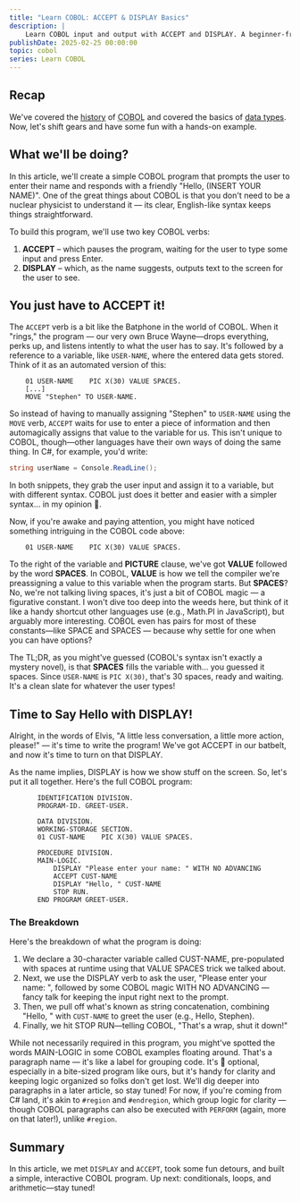 ```yaml
---
title: "Learn COBOL: ACCEPT & DISPLAY Basics"
description: |
    Learn COBOL input and output with ACCEPT and DISPLAY. A beginner-friendly guide with examples to start coding interactively in minutes.
publishDate: 2025-02-25 00:00:00
topic: cobol
series: Learn COBOL
---
```

## Recap
We've covered the [history](/articles/introduction-to-cobol) of <abbr title="COmmon Business Oriented Language">COBOL</abbr> and covered the basics of [data types](/articles/cobol-data-types-variables). Now, let's shift gears and have some fun with a hands-on example. 

## What we'll be doing?
In this article, we'll create a simple COBOL program that prompts the user to enter their name and responds with a friendly "Hello, (INSERT YOUR NAME)". One of the great things about COBOL is that you don't need to be a nuclear physicist to understand it — its clear, English-like syntax keeps things straightforward. 

To build this program, we'll use two key COBOL verbs:

1. **ACCEPT** – which pauses the program, waiting for the user to type some input and press Enter.  
2. **DISPLAY** – which, as the name suggests, outputs text to the screen for the user to see.

## You just have to ACCEPT it!
The `ACCEPT` verb is a bit like the Batphone in the world of COBOL. When it "rings," the program — our very own Bruce Wayne—drops everything, perks up, and listens intently to what the user has to say. It's followed by a reference to a variable, like `USER-NAME`, where the entered data gets stored. Think of it as an automated version of this:


```cobol
    01 USER-NAME    PIC X(30) VALUE SPACES.
    [...]
    MOVE "Stephen" TO USER-NAME.
```

So instead of having to manually assigning "Stephen" to `USER-NAME` using the `MOVE` verb, `ACCEPT` waits for use to enter a piece of information and then automagically assigns that value to the variable for us. This isn't unique to COBOL, though—other languages have their own ways of doing the same thing. In C#, for example, you'd write:

```csharp
string userName = Console.ReadLine();
```

In both snippets, they grab the user input and assign it to a variable, but with different syntax. COBOL just does it better and easier with a simpler syntax… in my opinion 🤣.

Now, if you're awake and paying attention, you might have noticed something intriguing in the COBOL code above:

```COBOL
    01 USER-NAME    PIC X(30) VALUE SPACES.
```

To the right of the variable and **PICTURE** clause, we've got **VALUE** followed by the word **SPACES**. In COBOL, **VALUE** is how we tell the compiler we're preassigning a value to this variable when the program starts. But **SPACES**? No, we're not talking living spaces, it's just a bit of COBOL magic — a figurative constant. I won't dive too deep into the weeds here, but think of it like a handy shortcut other languages use (e.g., Math.PI in JavaScript), but arguably more interesting. COBOL even has pairs for most of these constants—like SPACE and SPACES — because why settle for one when you can have options?

The TL;DR, as you might've guessed (COBOL's syntax isn't exactly a mystery novel), is that **SPACES** fills the variable with... you guessed it spaces. Since `USER-NAME` is `PIC X(30)`, that's 30 spaces, ready and waiting. It's a clean slate for whatever the user types!

## Time to Say Hello with DISPLAY!
Alright, in the words of Elvis, "A little less conversation, a little more action, please!" — it's time to write the program! We've got ACCEPT in our batbelt, and now it's time to turn on that DISPLAY. 

As the name implies, DISPLAY is how we show stuff on the screen. So, let's put it all together. Here's the full COBOL program:

```cobol
       IDENTIFICATION DIVISION.
       PROGRAM-ID. GREET-USER.
       
       DATA DIVISION.
       WORKING-STORAGE SECTION.
       01 CUST-NAME    PIC X(30) VALUE SPACES.
       
       PROCEDURE DIVISION.
       MAIN-LOGIC.
           DISPLAY "Please enter your name: " WITH NO ADVANCING
           ACCEPT CUST-NAME
           DISPLAY "Hello, " CUST-NAME
           STOP RUN.
       END PROGRAM GREET-USER.
```

### The Breakdown 
Here's the breakdown of what the program is doing:

1. We declare a 30-character variable called CUST-NAME, pre-populated with spaces at runtime using that VALUE SPACES trick we talked about.  
1. Next, we use the DISPLAY verb to ask the user, "Please enter your name: ", followed by some COBOL magic WITH NO ADVANCING — fancy talk for keeping the input right next to the prompt.  
1. Then, we pull off what's known as string concatenation, combining "Hello, " with `CUST-NAME` to greet the user (e.g., Hello, Stephen).  
1. Finally, we hit STOP RUN—telling COBOL, "That's a wrap, shut it down!"

While not necessarily required in this program, you might've spotted the words MAIN-LOGIC in some COBOL examples floating around. That's a paragraph name — it's like a label for grouping code. It's 💯 optional, especially in a bite-sized program like ours, but it's handy for clarity and keeping logic organized so folks don't get lost. We'll dig deeper into paragraphs in a later article, so stay tuned! For now, if you're coming from C# land, it's akin to `#region` and `#endregion`, which group logic for clarity — though COBOL paragraphs can also be executed with `PERFORM` (again, more on that later!), unlike `#region`.

## Summary
In this article, we met `DISPLAY` and `ACCEPT`, took some fun detours, and built a simple, interactive COBOL program. Up next: conditionals, loops, and arithmetic—stay tuned!
